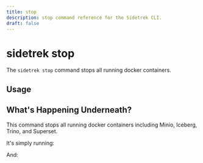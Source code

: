 ```yaml
---
title: stop
description: stop command reference for the Sidetrek CLI.
draft: false
---
```


# sidetrek stop

The `sidetrek stop` command stops all running docker containers.

## Usage

<BashCode code="sidetrek stop" client:load />

## What's Happening Underneath?

This command stops all running docker containers including Minio, Iceberg, Trino, and Superset.

It's simply running:

<BashCode code="docker compose stop" client:load />

And:

<BashCode code="cd superset && docker compose stop" client:load />